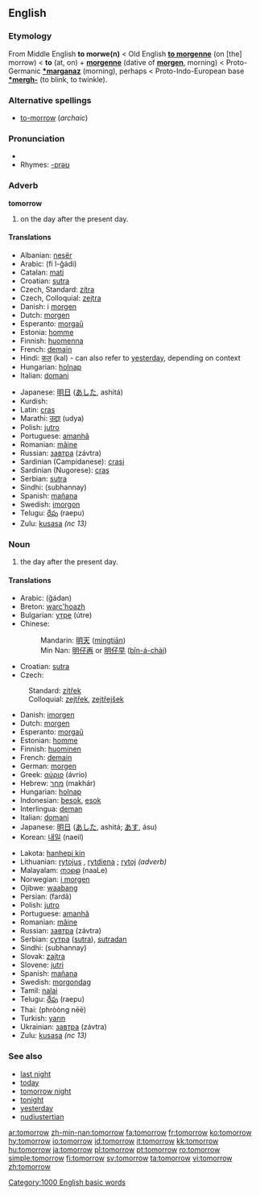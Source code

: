 ==English==
===Etymology===
From Middle English '''to morwe(n)''' < Old English '''[[to morgenne]]''' (on [the] morrow) < '''to''' (at, on) + '''[[morgenne]]''' (dative of '''[[morgen]]''', morning) < Proto-Germanic '''[[*marganaz]]''' (morning), perhaps < Proto-Indo-European base '''[[*mergh-]]''' (to blink, to twinkle).

===Alternative spellings===
*[[to-morrow]] (''archaic'')

===Pronunciation===
*{{audio|en-us-tomorrow.ogg|Audio (US)}}
*Rhymes: [[Rhymes:English:-ɒrəʊ|-ɒrəʊ]]

===Adverb===
'''tomorrow'''

#on the day after the present day.

====Translations====
{{top}}
*Albanian: [[nesër]]
*Arabic: {{ARchar|[[في الغد]]}} (fi l-ğádi)
*Catalan: [[mati]]
*Croatian: [[sutra]]
*Czech, Standard: [[zítra]]
*Czech, Colloquial: [[zejtra]]
*Danish: i [[morgen]]
*Dutch: [[morgen]]
*Esperanto: [[morgaŭ]]
*Estonia: [[homme]]
*Finnish: [[huomenna]]
*French: [[demain]]
*Hindi: [[कल]] (kal) - can also refer to [[yesterday]], depending on context
*Hungarian: [[holnap]]
*Italian: [[domani]]
{{mid}}
*Japanese: [[明日]] ([[あした]], ashitá)
*Kurdish: {{KUchar|[[سبه‌ی]]}}
*Latin: [[cras]]
*Marathi: [[उद्या]] (udya)
*Polish: [[jutro]]
*Portuguese: [[amanhã]]
*Romanian: [[mâine]]
*Russian: [[завтра]] (závtra)
*Sardinian (Campidanese): [[crasi]]
*Sardinian (Nugorese): [[cras]]
*Serbian: [[sutra]]
*Sindhi: {{SDchar|[[سُڀاڻي]]}} (subhannay) {{f}}
*Spanish: [[mañana]]
*Swedish: [[imorgon]]
*Telugu: [[రేపు]] (raepu)
*Zulu: [[kusasa]] ''(nc 13)''
{{bottom}}

===Noun===
{{en-noun}}

#the day after the present day.

====Translations====
{{top}}
*Arabic: {{ARchar|[[غدا|غَدًا]]}} (ğádan)
*Breton: [[warc'hoazh]]
*Bulgarian: [[утре]] (útre)
*Chinese:
*:Mandarin: [[明天]] ([[míngtiān]])
*:Min Nan: [[明仔再]] or [[明仔早]] ([[bîn-á-chài]])
*Croatian: [[sutra]]
*Czech:
:Standard: [[zítřek]] {{m}}
:Colloquial: [[zejtřek]], [[zejtřejšek]] {{m}}
*Danish: [[imorgen]]
*Dutch: [[morgen]] {{m}}
*Esperanto: [[morgaŭ]]
*Estonian: [[homme]]
*Finnish: [[huominen]]
*French: [[demain]] {{m}}
*German: [[morgen]]
*Greek: [[αύριο]] (ávrio)
*Hebrew: [[מחר]] (makhár)
*Hungarian: [[holnap]]
*Indonesian: [[besok]], [[esok]]
*Interlingua: [[deman]]
*Italian: [[domani]]
*Japanese: [[明日]] ([[あした]], ashitá; [[あす]], ásu)
*Korean: [[내일]] (naeil)
{{mid}}
*Lakota: [[hanhepi kin]]
*Lithuanian: [[rytojus]] {{m}}, [[rytdiena]] {{f}}; [[rytoj]] ''(adverb)''
*Malayalam: [[നാളെ]] (naaLe)
*Norwegian: [[i morgen]]
*Ojibwe: [[waabang]]
*Persian: {{FAchar|[[فردا]]}} (fardâ)
*Polish: [[jutro]] {{n}}
*Portuguese: [[amanhã]] {{m}}
*Romanian: [[mâine]] {{n}}
*Russian: [[завтра]] (závtra)
*Serbian: [[сутра]] ([[sutra#Serbian|sutra]]), [[sutradan]]
*Sindhi: {{SDchar|[[سُڀاڻي]]}} (subhannay) {{f}}
*Slovak: [[zajtra]]
*Slovene: [[jutri]]
*Spanish: [[mañana]] {{f}}
*Swedish: [[morgondag]]
*Tamil: [[nalai]]
*Telugu: [[రేపు]] (raepu)
*Thai: {{THchar|[[พรุ่งนี้]]}} (phròòng nēē)
*Turkish: [[yarın]]
*Ukrainian: [[завтра]] (závtra)
*Zulu: [[kusasa]] ''(nc 13)''
{{bottom}}

===See also===
*[[last night]]
*[[today]]
*[[tomorrow night]]
*[[tonight]]
*[[yesterday]]
*[[nudiustertian]]

[[Category:1000 English basic words]]

[[ar:tomorrow]]
[[zh-min-nan:tomorrow]]
[[fa:tomorrow]]
[[fr:tomorrow]]
[[ko:tomorrow]]
[[hy:tomorrow]]
[[io:tomorrow]]
[[id:tomorrow]]
[[it:tomorrow]]
[[kk:tomorrow]]
[[hu:tomorrow]]
[[ja:tomorrow]]
[[pl:tomorrow]]
[[pt:tomorrow]]
[[ro:tomorrow]]
[[simple:tomorrow]]
[[fi:tomorrow]]
[[sv:tomorrow]]
[[ta:tomorrow]]
[[vi:tomorrow]]
[[zh:tomorrow]]